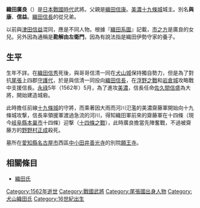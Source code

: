 {{unreferenced|time=2015-12-05T10:56:40+00:00}}
{{日本武士
|名稱= 織田 廣良
|圖片名稱= 
|圖片大小= 
|圖片說明= 
|時代= [[日本戰國時代|日本戰國時代]]
|出生日期= 不詳
|出生地點= 
|逝世日期= [[永祿|永祿]]5年（1562年）5月？
|逝世地點= 
|假名= 
|羅馬字= 
|幼名= 
|改名= 
|别名= 與康、信益<BR>源三郎、勘解由左衛門（通稱）
|諡号= 
|神号= 
|戒名= 
|洗禮名= 
|墓所= [[愛知縣|愛知縣]][[名古屋市|名古屋市]]西區[[中小田井|中小田井]][[善光寺|善光寺]]的別院[[願王寺|願王寺]]
|朝廷官位= 
|幕府職位= 
|主君= 
|藩= 
|氏族= [[織田氏|織田氏]]
|父母= 父：[[織田信康|織田信康]]
|養父= 
|養母= 
|兄弟= 兄：[[織田信清|信清]]
|姐妹= 妹：[[織田信張|織田信張]]妻
|正室= 
|側室= 
|嗣子= [[織田信家|信家（宗圓）]]
|嗣女= [[織田市|市]]？（『[[織田系圖|織田系圖]]』）
|養子= 
|養女= 
}}
{{japanese|japanese=織田 広良|kana=おだ ひろよし|romaji=Oda Hiroyoshi|舊寫=織田 廣良}}
'''織田廣良'''（{{bd|?||1562年|}}）是[[日本戰國時代|日本戰國時代]]武將。父親是[[織田信康|織田信康]]。[[美濃國|美濃]][[十九條城|十九條城]]城主。別名'''與康'''、'''信益'''。[[織田信長|織田信長]]的從兄弟。

以前與[[津田信益|津田信益]]混同，應是不同人物。根據『[[織田系圖|織田系圖]]』記載，[[織田市|市之方]]是廣良的女兒。另外因為通稱是'''勘解由左衛門'''，因為有說法指是織田伊勢守家的養子。

== 生平 ==
生年不詳。在[[織田信秀|織田信秀]]死後，與哥哥信清一同在[[犬山城|犬山城]]保持獨自勢力，但是為了對抗[[尾張|尾張]]上四郡[[守護代|守護代]]，於是與信清一同投向[[織田信長|織田信長]]，在[[浮野之戰|浮野之戰]]和[[岩倉城|岩倉城]]攻略戰中支援信長。[[永祿|永祿]]5年（1562年）5月，為了進攻[[美濃國|美濃]]，信長任命[[佐久間信盛|佐久間信盛]]為大將，開始建造城砦。

此時擔任前線[[十九條城|十九條城]]的守將，而乘著因大雨而河川氾濫的美濃齋藤軍開始向十九條城攻撃，信長率領援軍渡過急流的河川，得知織田軍前來的齋藤軍在十四條（現今[[岐阜縣|岐阜縣]][[本巢市|本巢市]]十四條）迎撃（[[十四條之戰|十四條之戰]]），此時廣良擔當先陣奮戰，不過被齋藤方的[[野野村正成|野野村正成]]殺死。

墓所在[[愛知縣|愛知縣]][[名古屋市|名古屋市]]西區[[中小田井|中小田井]][[善光寺|善光寺]]的別院[[願王寺|願王寺]]。

== 相關條目 ==
*[[織田氏|織田氏]]

[[Category:1562年逝世|Category:1562年逝世]]
[[Category:戰國武將|Category:戰國武將]]
[[Category:尾張國出身人物|Category:尾張國出身人物]]
[[Category:犬山織田氏|Category:犬山織田氏]]
[[Category:16世紀出生|Category:16世紀出生]]
